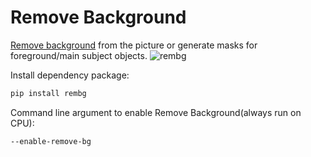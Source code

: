 # Remove Background

[Remove background](https://github.com/danielgatis/rembg) from the picture or generate masks for foreground/main subject objects.
![rembg](../../public/rembg.png)

Install dependency package:

```bash
pip install rembg
```

Command line argument to enable Remove Background(always run on CPU):

```bash
--enable-remove-bg
```